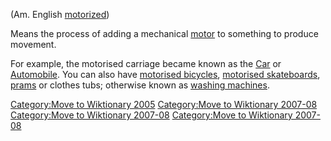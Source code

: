 [[Category:Move to Wiktionary 2005]]
[[Category:Move to Wiktionary 2007-08]]
(Am. English [[motorized]])

Means the process of adding a mechanical [[motor]] to something to produce movement.

For example, the motorised carriage became known as the [[Car]] or [[Automobile]].  You can also have [[motorised bicycles]], [[motorised skateboards]], [[prams]] or clothes tubs; otherwise known as [[washing machines]].
[[Category:Move to Wiktionary 2007-08]]
[[Category:Move to Wiktionary 2007-08]]